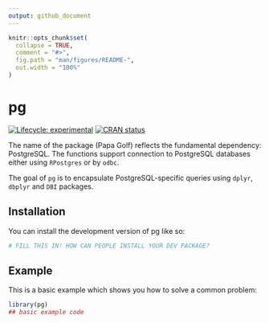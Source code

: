 ```yaml
---
output: github_document
---
```


<!-- README.md is generated from README.Rmd. Please edit that file -->

```r
knitr::opts_chunk$set(
  collapse = TRUE,
  comment = "#>",
  fig.path = "man/figures/README-",
  out.width = "100%"
)
```

# pg

<!-- badges: start -->
[![Lifecycle: experimental](https://img.shields.io/badge/lifecycle-experimental-orange.svg)](https://lifecycle.r-lib.org/articles/stages.html#experimental)
[![CRAN status](https://www.r-pkg.org/badges/version/pg)](https://CRAN.R-project.org/package=pg)
<!-- badges: end -->

The name of the package (Papa Golf) reflects the fundamental dependency: PostgreSQL. The functions support connection to PostgreSQL databases either using `RPostgres` or by `odbc`.

The goal of `pg` is to encapsulate PostgreSQL-specific queries using `dplyr`, `dbplyr` and `DBI` packages.

## Installation

You can install the development version of pg like so:

``` r
# FILL THIS IN! HOW CAN PEOPLE INSTALL YOUR DEV PACKAGE?
```

## Example

This is a basic example which shows you how to solve a common problem:

```r
library(pg)
## basic example code
```

